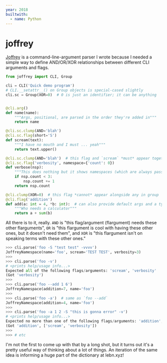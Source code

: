 ```yaml
---
year: 2018
builtwith:
  - name: Python
---
```


# joffrey

[Joffrey](https://github.com/supposedly/joffrey) is a command-line-argument parser I wrote because I needed a simple way to
define AND/OR/XOR relationships between different CLI arguments and flags.

```py
from joffrey import CLI, Group

cli = CLI('Quick demo program')
# CLI.__setattr__() on Group objects is special-cased slightly
cli.sc = Group(XOR=0)  # 0 is just an identifier; it can be anything


@cli.arg()
def name(name):
    """Args, positional, are parsed in the order they're added in"""
    return name

@cli.sc.clump(AND='blah')
@cli.sc.flag(short='S')
def scream(text):
    """I have no mouth and I must ... yeah"""
    return text.upper()

@cli.sc.clump(AND='blah')  # this flag and `scream` *must* appear together (same AND)
@cli.sc.flag('verbosity', namespace={'count': 0})
def verbose(nsp):
    """This does nothing but it shows namespaces (which are always passed as the first arg)"""
    if nsp.count < 3:
        nsp.count += 1
    return nsp.count

@cli.clump(XOR=0)  # this flag *cannot* appear alongside any in group `sc` (same XOR)
@cli.flag('addition')
def add(a: int = 4, *b: int):  # can also provide default args and a type-coercion hint if needed
    """Who needs a calculator"""
    return a + sum(b)
```

All there is to it, really. `AND` is "this flag/argument (flargument) needs these other flarguments",
`OR` is "this flargument is cool with having these other ones, but it doesn't need them", and `XOR` is
"this flargument isn't on speaking terms with these other ones."

```py
>>> cli.parse('foo -S "test test" -vvvv')
JoffreyNamespace(name='foo', scream='TEST TEST', verbosity=3)
>>> 
>>> cli.parse('foo -v')
# <prints help/usage info...>
Expected all of the following flags/arguments: 'scream', 'verbosity'
(Got 'verbosity')
>>> 
>>> cli.parse('foo --add 1 6')
JoffreyNamespace(addition=7, name='foo')
>>> 
>>> cli.parse('foo -a')  # same as `foo --add`
JoffreyNamespace(addition=4, name='foo')
>>> 
>>> cli.parse('foo -a 1 2 -S "this is gonna error" -v')
# <prints help/usage info...>
Expected no more than one of the following flags/arguments: 'addition', ['scream', 'verbosity']
(Got 'addition', ['scream', 'verbosity'])
>>> 
>>> # etc
```

I'm not the first to come up with that by a long shot, but it turns out it's a pretty useful way of thinking about a lot
of things. An iteration of the same idea is informing a huge part of the dictionary at
<ArticleLink n="lebnxyz">lebn.xyz</ArticleLink>!
